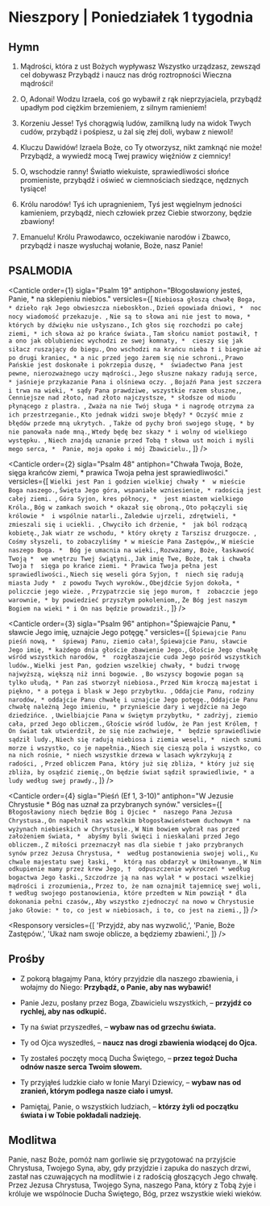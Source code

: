 # Nieszpory | Poniedziałek 1 tygodnia

<OpeningVersicle />

## Hymn

1. Mądrości, która z ust Bożych wypływasz
   Wszystko urządzasz, zewsząd cel dobywasz
   Przybądź i naucz nas dróg roztropności
   Wieczna mądrości!

2. O, Adonai! Wodzu Izraela,
   coś go wybawił z rąk nieprzyjaciela,
   przybądź upadłym pod ciężkim brzemieniem,
   z silnym ramieniem!
3. Korzeniu Jesse! Tyś chorągwią ludów,
   zamilkną ludy na widok Twych cudów,
   przybądź i pośpiesz, u żal się złej doli,
   wybaw z niewoli!

4. Kluczu Dawidów! Izraela Boże,
   co Ty otworzysz, nikt zamknąć nie może!
   Przybądź, a wywiedź mocą Twej prawicy
   więźniów z ciemnicy!

5. O, wschodzie ranny! Światło wiekuiste,
   sprawiedliwości słońce promieniste,
   przybądź i oświeć w ciemnościach siedzące,
   nędznych tysiące!

6. Królu narodów! Tyś ich upragnieniem,
   Tyś jest węgielnym jedności kamieniem,
   przybądź, niech człowiek przez Ciebie stworzony,
   będzie zbawiony!

7. Emanuelu! Królu Prawodawco,
   oczekiwanie narodów i Zbawco,
   przybądź i nasze wysłuchaj wołanie,
   Boże, nasz Panie!

## PSALMODIA

<Canticle
  order={1}
  sigla="Psalm 19"
  antiphon="Błogosławiony jesteś, Panie, * na sklepieniu niebios."
  versicles={[
    `Niebiosa głoszą chwałę Boga, *
dzieło rąk Jego obwieszcza nieboskłon.`,
    `Dzień opowiada dniowi, * 
noc nocy wiadomość przekazuje. `,
    `Nie są to słowa ani nie jest to mowa, * 
których by dźwięku nie usłyszano.`,
    `Ich głos się rozchodzi po całej ziemi, *
ich słowa aż po krańce świata.`,
    `Tam słońcu namiot postawił, †
a ono jak oblubieniec wychodzi ze swej komnaty, * 
cieszy się jak siłacz ruszający do biegu.`,
    `Ono wschodzi na krańcu nieba †
i biegnie aż po drugi kraniec, *
a nic przed jego żarem się nie schroni.`,
    `Prawo Pańskie jest doskonałe i pokrzepia duszę, * 
świadectwo Pana jest pewne, nierozważnego uczy mądrości.`,
    `Jego słuszne nakazy radują serce, *
jaśnieje przykazanie Pana i olśniewa oczy. `,
    `Bojaźń Pana jest szczera i trwa na wieki, *
sądy Pana prawdziwe, wszystkie razem słuszne,`,
    `Cenniejsze nad złoto, nad złoto najczystsze, *
słodsze od miodu płynącego z plastra. `,
    `Zważa na nie Twój sługa *
i nagrodę otrzyma za ich przestrzeganie.`,
    `Kto jednak widzi swoje błędy? *
Oczyść mnie z błędów przede mną ukrytych. `,
    `Także od pychy broń swojego sługę, *
by nie panowała nade mną.`,
    `Wtedy będę bez skazy *
i wolny od wielkiego występku. `,
    `Niech znajdą uznanie przed Tobą †
słowa ust moich i myśli mego serca, * 
Panie, moja opoko i mój Zbawicielu.`,
  ]}
/>

<Canticle
  order={2}
  sigla="Psalm 48"
  antiphon="Chwała Twoja, Boże, sięga krańców ziemi, * prawica Twoja pełna jest sprawiedliwości."
  versicles={[
    `Wielki jest Pan i godzien wielkiej chwały * 
w mieście Boga naszego.`,
    `Święta Jego góra, wspaniałe wzniesienie, *
radością jest całej ziemi. `,
    `Góra Syjon, kres północy, * 
jest miastem wielkiego Króla.`,
    `Bóg w zamkach swoich *
okazał się obroną.`,
    `Oto połączyli się królowie * 
i wspólnie natarli.`,
    `Zaledwie ujrzeli, zdrętwieli, *
zmieszali się i uciekli. `,
    `Chwyciło ich drżenie, * 
jak ból rodzącą kobietę.`,
    `Jak wiatr ze wschodu, *
który okręty z Tarszisz druzgocze. `,
    `Cośmy słyszeli, to zobaczyliśmy *
w mieście Pana Zastępów,`,
    `W mieście naszego Boga. * 
Bóg je umacnia na wieki.`,
    `Rozważamy, Boże, łaskawość Twoją * 
we wnętrzu Twej świątyni.`,
    `Jak imię Twe, Boże, tak i chwała Twoja † 
sięga po krańce ziemi. *
Prawica Twoja pełna jest sprawiedliwości.`,
    `Niech się weseli góra Syjon, † 
niech się radują miasta Judy * 
z powodu Twych wyroków.`,
    `Obejdźcie Syjon dokoła, *
policzcie jego wieże. `,
    `Przypatrzcie się jego murom, † 
zobaczcie jego warownie, *
by powiedzieć przyszłym pokoleniom,`,
    `Że Bóg jest naszym Bogiem na wieki *
i On nas będzie prowadził.`,
  ]}
/>

<Canticle
  order={3}
  sigla="Psalm 96"
  antiphon="Śpiewajcie Panu, * sławcie Jego imię, uznajcie Jego potęgę."
  versicles={[
    `Śpiewajcie Panu pieśń nową, * 
    śpiewaj Panu, ziemio cała!`,
    `Śpiewajcie Panu, sławcie Jego imię, *
każdego dnia głoście zbawienie Jego.`,
    `Głoście Jego chwałę wśród wszystkich narodów, * 
rozgłaszajcie cuda Jego pośród wszystkich ludów.`,
    `Wielki jest Pan, godzien wszelkiej chwały, *
budzi trwogę najwyższą, większą niż inni bogowie. `,
    `Bo wszyscy bogowie pogan są tylko ułudą, *
Pan zaś stworzył niebiosa.`,
    `Przed Nim kroczą majestat i piękno, *
a potęga i blask w Jego przybytku. `,
    `Oddajcie Panu, rodziny narodów, *
oddajcie Panu chwałę i uznajcie Jego potęgę.`,
    `Oddajcie Panu chwałę należną Jego imieniu, *
przynieście dary i wejdźcie na Jego dziedzińce. `,
    `Uwielbiajcie Pana w świętym przybytku, *
zadrżyj, ziemio cała, przed Jego obliczem.`,
    `Głoście wśród ludów, że Pan jest Królem, † 
On świat tak utwierdził, że się nie zachwieje, * 
będzie sprawiedliwie sądził ludy.`,
    `Niech się radują niebiosa i ziemia weseli, * 
niech szumi morze i wszystko, co je napełnia.`,
    `Niech się cieszą pola i wszystko, co na nich rośnie, *
niech wszystkie drzewa w lasach wykrzykują z radości, `,
    `Przed obliczem Pana, który już się zbliża, *
który już się zbliża, by osądzić ziemię.`,
    `On będzie świat sądził sprawiedliwie, *
a ludy według swej prawdy.`,
  ]}
/>

<Canticle
  order={4}
  sigla="Pieśń (Ef 1, 3-10)"
  antiphon="W Jezusie Chrystusie * Bóg nas uznał za przybranych synów."
  versicles={[
    `Błogosławiony niech będzie Bóg i Ojciec * 
naszego Pana Jezusa Chrystusa.`,
    `On napełnił nas wszelkim błogosławieństwem duchowym *
na wyżynach niebieskich w Chrystusie.`,
    `W Nim bowiem wybrał nas przed założeniem świata, * 
abyśmy byli święci i nieskalani przed Jego obliczem.`,
    `Z miłości przeznaczył nas dla siebie †
jako przybranych synów przez Jezusa Chrystusa, * 
według postanowienia swojej woli,`,
    `Ku chwale majestatu swej łaski, * 
którą nas obdarzył w Umiłowanym.`,
    `W Nim odkupienie mamy przez krew Jego, † 
odpuszczenie wykroczeń *
według bogactwa Jego łaski.`,
    `Szczodrze ją na nas wylał *
w postaci wszelkiej mądrości i zrozumienia,`,
    `Przez to, że nam oznajmił tajemnicę swej woli, †
według swojego postanowienia, które przedtem w Nim powziął *
dla dokonania pełni czasów,`,
    `Aby wszystko zjednoczyć na nowo w Chrystusie jako Głowie: *
to, co jest w niebiosach, i to, co jest na ziemi.`,
  ]}
/>

<Passage
  sigla="Flp 3, 20-21"
  passage="Jako Zbawcy wyczekujemy Pana naszego Jezusa Chrystusa, który przekształci nasze ciało poniżone na podobne do swego chwalebnego ciała, tą potęgą, jaką może On także wszystko, co jest, sobie podporządkować."
/>

<Responsory
  versicles={[
    'Przyjdź, aby nas wyzwolić,',
    'Panie, Boże Zastępów.',
    'Ukaż nam swoje oblicze, a będziemy zbawieni.',
  ]}
/>

<Magnificat antiphon="Anioł Gabriel zwiastował Maryi, * i poczęła z Ducha Świętego, / alleluja." />

## Prośby

- Z pokorą błagajmy Pana, który przyjdzie dla naszego zbawienia, i wołajmy do Niego: **Przybądź, o Panie, aby nas wybawić!**

- Panie Jezu, posłany przez Boga, Zbawicielu wszystkich, – **przyjdź co rychlej, aby nas odkupić.**

- Ty na świat przyszedłeś, – **wybaw nas od grzechu świata.**

- Ty od Ojca wyszedłeś, – **naucz nas drogi zbawienia wiodącej do Ojca.**

- Ty zostałeś poczęty mocą Ducha Świętego, – **przez tegoż Ducha odnów nasze serca Twoim słowem.**

- Ty przyjąłeś ludzkie ciało w łonie Maryi Dziewicy, – **wybaw nas od zranień, którym podlega nasze ciało i umysł.**

- Pamiętaj, Panie, o wszystkich ludziach, – **którzy żyli od początku świata i w Tobie pokładali nadzieję.**

<CustomIntercessions />

<KyrieEleison />

<LordsPrayer />

## Modlitwa

Panie, nasz Boże, pomóż nam gorliwie się przygotować na przyjście Chrystusa, Twojego Syna, aby, gdy przyjdzie i zapuka do naszych drzwi, zastał nas czuwających na modlitwie i z radością głoszących Jego chwałę. Przez Jezusa Chrystusa, Twojego Syna, naszego Pana, który z Tobą żyje i króluje we wspólnocie Ducha Świętego, Bóg, przez wszystkie wieki wieków.

<Amen />

<BlessingAndConcludingVersicle  />

<SalveRegina />
